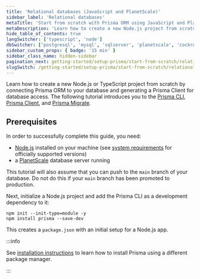 ```yaml
---
title: 'Relational databases (JavaScript and PlanetScale)'
sidebar_label: 'Relational databases'
metaTitle: 'Start from scratch with Prisma ORM using JavaScript and PlanetScale (15 min)'
metaDescription: 'Learn how to create a new Node.js project from scratch by connecting Prisma ORM to your PlanetScale database and generating a Prisma Client for database access.'
hide_table_of_contents: true
langSwitcher: ['typescript', 'node']
dbSwitcher: ['postgresql', 'mysql', 'sqlserver', 'planetscale', 'cockroachdb']
sidebar_custom_props: { badge: '15 min' }
sidebar_class_name: hidden-sidebar
pagination_next: getting-started/setup-prisma/start-from-scratch/relational-databases/connect-your-database-node-planetscale
slugSwitch: /getting-started/setup-prisma/start-from-scratch/relational-databases-
---
```




Learn how to create a new Node.js or TypeScript project from scratch by connecting Prisma ORM to your database and generating a Prisma Client for database access. The following tutorial introduces you to the [Prisma CLI](/orm/tools/prisma-cli), [Prisma Client](/orm/prisma-client), and [Prisma Migrate](/orm/prisma-migrate).



## Prerequisites

In order to successfully complete this guide, you need:

- [Node.js](https://nodejs.org/en/) installed on your machine (see [system requirements](/orm/reference/system-requirements) for officially supported versions)
- a [PlanetScale](https://planetscale.com/) database server running

<Admonition type="warning">

This tutorial will also assume that you can push to the `main` branch of your database. Do not do this if your `main` branch has been promoted to production.

</Admonition>

Next, initialize a Node.js project and add the Prisma CLI as a development dependency to it:

```terminal copy
npm init --init-type=module -y
npm install prisma --save-dev
```

This creates a `package.json` with an initial setup for a Node.js app.

:::info

See [installation instructions](/orm/tools/prisma-cli#installation) to learn how to install Prisma using a different package manager.

:::


<PrismaInitPartial datasource="MySQL" />
